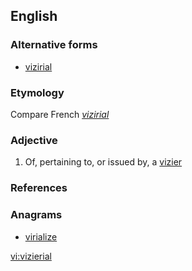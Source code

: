 ==English==

===Alternative forms===
* [[vizirial]]

===Etymology===
Compare French ''[[:fr:vizirial|vizirial]]''

===Adjective===
{{en-adj|-}}

# Of, pertaining to, or issued by, a [[vizier]]

===References===
{{Webster 1913}}

===Anagrams===
* [[virialize#English|virialize]]

[[vi:vizierial]]